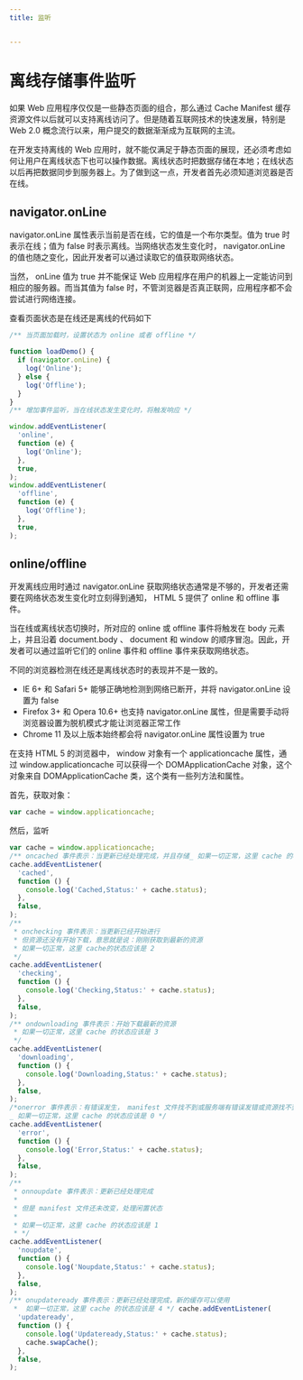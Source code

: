 ```yaml
---
title: 监听


---
```


# 离线存储事件监听

如果 Web 应用程序仅仅是一些静态页面的组合，那么通过 Cache Manifest 缓存资源文件以后就可以支持离线访问了。但是随着互联网技术的快速发展，特别是 Web 2.0
概念流行以来，用户提交的数据渐渐成为互联网的主流。

在开发支持离线的 Web 应用时，就不能仅满足于静态页面的展现，还必须考虑如何让用户在离线状态下也可以操作数据。离线状态时把数据存储在本地；在线状态以后再把数据同步到服务器上。为了做到这一点，开发者首先必须知道浏览器是否在线。

## navigator.onLine

navigator.onLine 属性表示当前是否在线，它的值是一个布尔类型。值为 true 时表示在线；值为 false 时表示离线。当网络状态发生变化时， navigator.onLine
的值也随之变化，因此开发者可以通过读取它的值获取网络状态。

当然， onLine 值为 true 并不能保证 Web 应用程序在用户的机器上一定能访问到相应的服务器。而当其值为 false 时，不管浏览器是否真正联网，应用程序都不会尝试进行网络连接。

查看页面状态是在线还是离线的代码如下

```js
/** 当页面加载时，设置状态为 online 或者 offline */

function loadDemo() {
  if (navigator.onLine) {
    log('Online');
  } else {
    log('Offline');
  }
}
/** 增加事件监听，当在线状态发生变化时，将触发响应 */

window.addEventListener(
  'online',
  function (e) {
    log('Online');
  },
  true,
);
window.addEventListener(
  'offline',
  function (e) {
    log('Offline');
  },
  true,
);
```

## online/offline

开发离线应用时通过 navigator.onLine 获取网络状态通常是不够的，开发者还需要在网络状态发生变化时立刻得到通知， HTML 5 提供了 online 和 offline 事件。

当在线或离线状态切换时，所对应的 online 或 offline 事件将触发在 body 元素上，并且沿着 document.body 、 document 和 window 的顺序冒泡。因此，开发者可以通过监听它们的
online 事件和 offline 事件来获取网络状态。

不同的浏览器检测在线还是离线状态时的表现并不是一致的。

- IE 6+ 和 Safari 5+ 能够正确地检测到网络已断开，并将 navigator.onLine 设置为 false
- Firefox 3+ 和 Opera 10.6+ 也支持 navigator.onLine 属性，但是需要手动将浏览器设置为脱机模式才能让浏览器正常工作
- Chrome 11 及以上版本始终都会将 navigator.onLine 属性设置为 true

在支持 HTML 5 的浏览器中， window 对象有一个 applicationcache 属性，通过 window.applicationcache 可以获得一个 DOMApplicationCache
对象，这个对象来自 DOMApplicationCache 类，这个类有一些列方法和属性。

首先，获取对象：

```js
var cache = window.applicationcache;
```

然后，监听

```js
var cache = window.applicationcache;
/** oncached 事件表示：当更新已经处理完成，并且存储_ 如果一切正常，这里 cache 的状态应该是 4 */
cache.addEventListener(
  'cached',
  function () {
    console.log('Cached,Status:' + cache.status);
  },
  false,
);
/**
 * onchecking 事件表示：当更新已经开始进行
 * 但资源还没有开始下载，意思就是说：刚刚获取到最新的资源
 * 如果一切正常，这里 cache的状态应该是 2
 */
cache.addEventListener(
  'checking',
  function () {
    console.log('Checking,Status:' + cache.status);
  },
  false,
);
/** ondownloading 事件表示：开始下载最新的资源
 * 如果一切正常，这里 cache 的状态应该是 3
 */
cache.addEventListener(
  'downloading',
  function () {
    console.log('Downloading,Status:' + cache.status);
  },
  false,
);
/*onerror 事件表示：有错误发生， manifest 文件找不到或服务端有错误发错或资源找不到都会触发 onerror 事件
_ 如果一切正常，这里 cache 的状态应该是 0 */
cache.addEventListener(
  'error',
  function () {
    console.log('Error,Status:' + cache.status);
  },
  false,
);
/**
 * onnoupdate 事件表示：更新已经处理完成
 *
 * 但是 manifest 文件还未改变，处理闲置状态
 *
 * 如果一切正常，这里 cache 的状态应该是 1
 * */
cache.addEventListener(
  'noupdate',
  function () {
    console.log('Noupdate,Status:' + cache.status);
  },
  false,
);
/** onupdateready 事件表示：更新已经处理完成，新的缓存可以使用
 *  如果一切正常，这里 cache 的状态应该是 4 */ cache.addEventListener(
  'updateready',
  function () {
    console.log('Updateready,Status:' + cache.status);
    cache.swapCache();
  },
  false,
);
```

            